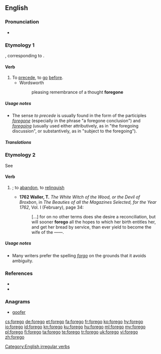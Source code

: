 ==English==

===Pronunciation===
* {{a|UK}} {{IPA|/fɔːˈɡəʊ/|lang=en}}

===Etymology 1===
{{etyl|ang|en}} {{m|ang|foregān}}, corresponding to {{prefix|fore|go|lang=en}}.

====Verb====
{{en-verb|foregoes|foregoing|forewent|foregone}}

# To [[precede]], to [[go]] [[before]].
#* Wordsworth
#*: pleasing remembrance of a thought '''foregone'''

=====Usage notes=====
* The sense ''to precede'' is usually found in the form of the participles ''[[foregone]]'' (especially in the phrase "a foregone conclusion") and ''[[foregoing]]'' (usually used either attributively, as in "the foregoing discussion", or substantively, as in "subject to the foregoing").

=====Translations=====
{{trans-see|precede}}

===Etymology 2===
See {{term|forgo|lang=en}}

====Verb====
{{en-verb|foregoes|foregoing|forewent|foregone}}
# {{alternative spelling of|forgo|nodot=1|lang=en}}; to [[abandon]], to [[relinquish]]
#* '''1762 Waller, T.''' ''The White Witch of the Wood, or the Devil of Broxbon'', in ''The Beauties of all the Magazines Selected, for the Year 1762'', Vol. I (February), page 34:
#*: [&hellip;] for on no other terms does she desire a reconciliation, but will sooner '''forego''' all the hopes to which her birth entitles her, and get her bread by service, than ever yield to become the wife of the ——.

=====Usage notes=====
* Many writers prefer the spelling ''[[forgo]]'' on the grounds that it avoids ambiguity.

===References===
* {{R:Century 1911}}
* {{R:Webster 1913}}

===Anagrams===
* [[goofer#English|goofer]]

[[Category:English irregular verbs]]

[[cs:forego]]
[[de:forego]]
[[et:forego]]
[[fa:forego]]
[[fr:forego]]
[[ko:forego]]
[[hy:forego]]
[[io:forego]]
[[id:forego]]
[[kn:forego]]
[[ku:forego]]
[[hu:forego]]
[[ml:forego]]
[[my:forego]]
[[pl:forego]]
[[fi:forego]]
[[ta:forego]]
[[te:forego]]
[[tr:forego]]
[[uk:forego]]
[[vi:forego]]
[[zh:forego]]